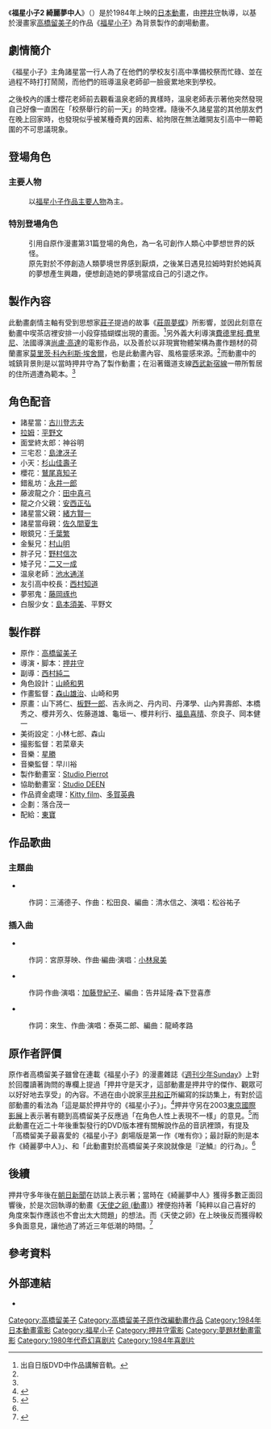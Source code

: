 {{noteTA
|1=zh-cn:福星小子; zh-hk:山T女福星; zh-mo:山T女福星; zh-sg:福星小子; zh-tw:福星小子
|2=zh-cn:拉姆; zh-hk:阿琳; zh-mo:阿琳; zh-sg:拉姆; zh-tw:拉姆
|3=zh-cn:諸星當; zh-hk:諸事當; zh-mo:諸事當; zh-sg:諸星當; zh-tw:諸星當
|4=zh-cn:让·吕克·戈达尔; zh-hk:尚盧·高達; zh-mo:尚盧·高達; zh-sg:让·吕克·戈达尔; zh-tw:尚盧·高達
}}
{{Infobox animanga/Headerofja
|title= 福星小子2 綺麗夢中人
|image= Urusei Yatsura 2 Beautiful Dreamer(Movie Poster).jpg
|size= 180px
|caption= 《福星小子2 綺麗夢中人》電影海報
|japanese= うる星やつら2　ビューティフル・ドリーマー
|english= Urusei Yatsura 2 Beautiful Dreamer 
|kana= うるせいやつら2　びゅーてぃふる・どりーまー
|romaji= Urusei Yatsura 2 Byūtifuru Dorīmā
|genre= 科幻
}}
{{Infobox animanga/Movie
|標題= 
|導演= [[押井守|押井守]]
|原作= [[高橋留美子|高橋留美子]]
|腳本= 押井守
|演出= [[西村純二|西村純二]]
|人物設定= [[山崎和男|山崎和男]]
|作畫監督= [[森山雄治|森山雄治]]<br>山崎和男
|攝影監督= 若菜章夫
|音樂= [[星勝|星勝]]
|製作= [[Studio_Pierrot|Studio Pierrot]]
|代理發行= {{flagicon|ROC}}[[普威爾|普威爾]]<br>{{flagicon|HKG}}鐳射娛樂
|其他代理發行= {{flagicon|USA}}U.S. Manga Corp.<br>{{flagicon|FRA}}Tonkam、{{lang|fr|Kazé}}
|影片發行= {{flagicon|JPN}}[[東寶|東寶]]
|上映日= {{flagicon|JPN}}1984年2月11日
|片長= 98分
|版權= 高橋留美子/小學館
}}
{{Infobox animanga/Footerofja}}

《'''福星小子2 綺麗夢中人'''》（{{lang-ja|うる星やつら2　ビューティフル・ドリーマー}}）是於1984年上映的[[日本動畫|日本動畫]]，由[[押井守|押井守]]執導，以基於漫畫家[[高橋留美子|高橋留美子]]的作品《[[福星小子|福星小子]]》為背景製作的劇場動畫。

== 劇情簡介 ==
《福星小子》主角諸星當一行人為了在他們的學校友引高中準備校祭而忙碌、並在過程不時打打鬧鬧，而他們的班導溫泉老師卻一臉疲累地來到學校。

之後校內的護士櫻花老師前去觀看溫泉老師的異樣時，溫泉老師表示著他突然發現自己好像一直困在「校祭舉行的前一天」的時空裡。隨後不久諸星當的其他朋友們在晚上回家時，也發現似乎被某種奇異的因素、給拘限在無法離開友引高中一帶範圍的不可思議現象。

== 登場角色 ==
=== 主要人物 ===
:以[[福星小子#主要人物|福星小子作品主要人物]]為主。

=== 特別登場角色 ===
{{nihongo|'''夢邪鬼'''|むじゃき}}
:引用自原作漫畫第31篇{{nihongo|《醒來才是惡夢》|目覚めれば悪夢}}登場的角色，為一名可創作人類心中夢想世界的妖怪。
:原先對於不停創造人類夢境世界感到厭煩，之後某日遇見拉姆時對於她純真的夢想產生興趣，便想創造她的夢境當成自己的引退之作。

== 製作內容 ==
此動畫劇情主軸有受到思想家[[莊子|莊子]]提過的故事《[[莊周夢蝶|莊周夢蝶]]》所影響，並因此刻意在動畫中喫茶店裡安排一小段穿插蝴蝶出現的畫面。<ref name="DVD_Audio_Commentary">出自日版DVD中作品講解音軌。</ref>另外義大利導演[[費德里柯·費里尼|費德里柯·費里尼]]、法國導演[[尚盧·高達|尚盧·高達]]的電影作品，以及善於以非現實物體架構為畫作題材的荷蘭畫家[[莫里茨·科內利斯·埃舍爾|莫里茨·科內利斯·埃舍爾]]，也是此動畫內容、風格靈感來源。<ref name="DVD_Audio_Commentary"/>而動畫中的城鎮背景則是以當時押井守為了製作動畫；在沿著鐵道支線[[西武新宿線|西武新宿線]]一帶所暫居的住所週遭為範本。<ref name="DVD_Audio_Commentary"/>

== 角色配音 ==
*諸星當：[[古川登志夫|古川登志夫]]
*[[拉姆_(福星小子)|拉姆]]：[[平野文|平野文]]
*面堂終太郎：神谷明
*三宅忍：[[島津冴子|島津冴子]]
*小天：[[杉山佳壽子|杉山佳壽子]]
*櫻花：[[鷲尾真知子|鷲尾真知子]]
*錯亂坊：[[永井一郎|永井一郎]]
*藤波龍之介：[[田中真弓|田中真弓]]
*龍之介父親：[[安西正弘|安西正弘]]
*諸星當父親：[[緒方賢一|緒方賢一]]
*諸星當母親：[[佐久間夏生|佐久間夏生]]
*眼鏡兄：[[千葉繁|千葉繁]]
*金髮兄：[[村山明|村山明]]
*胖子兄：[[野村信次|野村信次]]
*矮子兄：[[二又一成|二又一成]]
*温泉老師：[[池水通洋|池水通洋]]
*友引高中校長：[[西村知道|西村知道]]
*夢邪鬼：[[藤岡琢也|藤岡琢也]]
*白服少女：[[島本須美|島本須美]]、平野文

== 製作群 ==
*原作：[[高橋留美子|高橋留美子]]
*導演・脚本：[[押井守|押井守]]
*副導：[[西村純二|西村純二]]
*角色設計：[[山崎和男|山崎和男]]
*作畫監督：[[森山雄治|森山雄治]]、山崎和男
*原畫：山下將仁、[[板野一郎|板野一郎]]、吉永尚之、丹内司、丹澤學、山內昇壽郎、本橋秀之、櫻井芳久、佐藤道雄、龜垣一、櫻井利行、[[福島喜晴|福島喜晴]]、奈良{{lang|ja|みつ}}子、岡本健一
*美術設定：小林七郎、森山{{lang|ja|ゆうじ}}
*撮影監督：若菜章夫
*音樂：[[星勝|星勝]]
*音樂監督：早川裕
*製作動畫室：[[Studio_Pierrot|Studio Pierrot]]
*協助動畫室：[[Studio_DEEN|Studio DEEN]]
*作品資金處理：[[Kitty_film|Kitty film]]、[[多賀英典|多賀英典]]
*企劃：落合茂一
*配給：[[東寶|東寶]]

== 作品歌曲 ==
=== 主題曲 ===
*{{nihongo|'''愛就像迴力鏢'''|愛はブーメラン}}
:作詞：三浦德子、作曲：松田良、編曲：清水信之、演唱：松谷祐子

=== 插入曲 ===
*{{nihongo|'''萊姆色的夢'''|ラメ色ドリーム}}
:作詞：宮原芽映、作曲‧編曲‧演唱：[[小林泉美|小林泉美]]

*{{nihongo|'''往日的酒場'''|時代遅れの酒場}}
:作詞‧作曲‧演唱：[[加藤登紀子|加藤登紀子]]、編曲：告井延隆‧森下登喜彥

*{{nihongo|'''再一次'''|ふたたびの}}
:作詞：來生{{lang|ja|えつこ}}、作曲‧演唱：泰英二郎、編曲：龍崎孝路

== 原作者評價 ==
原作者高橋留美子雖曾在連載《福星小子》的漫畫雜誌《[[週刊少年Sunday|週刊少年Sunday]]》上對於回覆讀著詢問的專欄上提過「押井守是天才，這部動畫是押井守的傑作、觀眾可以好好地去享受」的內容。不過在由小說家[[平井和正|平井和正]]所編寫的採訪集上，有對於這部動畫的看法為「這是屬於押井守的《福星小子》」。<ref>{{cite book |script-title=ja:高橋留美子の優しい世界―女神の“おもしろユートピア” |date=1988年7月 |publisher=[[德間書店|德間書店]] |author=平井和正 |isbn=978-419153-711-8 |accessdate=2014年12月6日 }}</ref>押井守另在2003[[東京國際影展|東京國際影展]]上表示著有聽到高橋留美子反應過「在角色人性上表現不一樣」的意見。<ref>{{Cite web |url=http://www.kyo-kan.net/oshii-ig/report/200301106.html |script-title=ja:日本アニメーション特集 月刊ニュータイプ Selections Animation Odyssey 2003 ～検証！ 監督たちの劇場デビュー作～ |work={{lang|ja|野良犬の塒}} |accessdate=2014年12月6日 }}</ref>而此動畫在近二十年後重製發行的DVD版本裡有關解說作品的音訊裡頭，有提及「高橋留美子最喜愛的《福星小子》劇場版是第一作《唯有你》；最討厭的則是本作《綺麗夢中人》」、和「此動畫對於高橋留美子來說就像是『逆鱗』的行為」。<ref name="DVD_Audio_Commentary"/>

== 後續 ==
押井守多年後在[[朝日新聞|朝日新聞]]在訪談上表示著；當時在《綺麗夢中人》獲得多數正面回響後，於是次回執導的動畫《[[天使之卵_(動畫)|天使之卵 (動畫)]]》裡便抱持著「純粹以自己喜好的角度來製作應該也不會出太大問題」的想法。而《天使之卵》在上映後反而獲得較多負面意見，讓他過了將近三年低潮的時間。<ref>{{Cite web |url=http://www.asakyu.com/column/?id=824 |script-title=ja:ひとりよがりの罠（わな）がある |publisher=[[朝日新聞|朝日新聞]] |accessdate=2014年12月6日 |archive-url=https://web.archive.org/web/20140821072528/http://www.asakyu.com/column/?id=824 |archive-date=2014年8月21日 |dead-url=yes }}</ref>

== 參考資料 ==
{{reflist}}

== 外部連結 ==
*{{imdb title|id=0088334|name=《福星小子2：綺麗夢中人》}}

{{福星小子}}
{{押井守監督作品}}
{{STUDIO DEEN}}
{{DEFAULTSORT:Urusei Yatsura 2 Byūtifuru Dorīmā}}
[[Category:高橋留美子|Category:高橋留美子]]
[[Category:高橋留美子原作改編動畫作品|Category:高橋留美子原作改編動畫作品]]
[[Category:1984年日本動畫電影|Category:1984年日本動畫電影]]
[[Category:福星小子|Category:福星小子]]
[[Category:押井守電影|Category:押井守電影]]
[[Category:夢題材動畫電影|Category:夢題材動畫電影]]
[[Category:1980年代奇幻喜剧片|Category:1980年代奇幻喜剧片]]
[[Category:1984年喜剧片|Category:1984年喜剧片]]